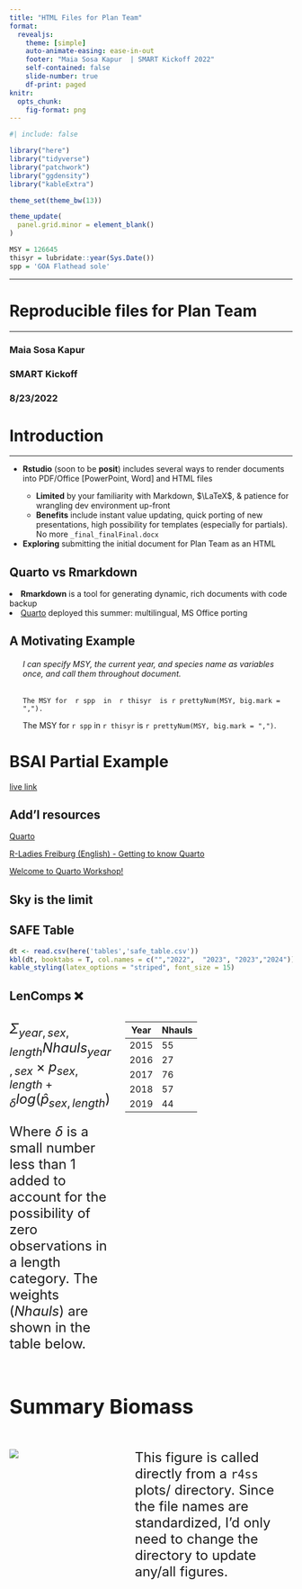 ```yaml
---
title: "HTML Files for Plan Team"
format: 
  revealjs:
    theme: [simple]
    auto-animate-easing: ease-in-out
    footer: "Maia Sosa Kapur  | SMART Kickoff 2022"
    self-contained: false
    slide-number: true
    df-print: paged
knitr:
  opts_chunk: 
    fig-format: png
---
```


```r
#| include: false

library("here")
library("tidyverse") 
library("patchwork")
library("ggdensity")
library("kableExtra")

theme_set(theme_bw(13)) 

theme_update(
  panel.grid.minor = element_blank()
)

MSY = 126645
thisyr = lubridate::year(Sys.Date())
spp = 'GOA Flathead sole'
```

------------------------------------------------------------------------

<h1>**Reproducible files for Plan Team**</h1>

<hr>

<h3>Maia Sosa Kapur</h3>

<h3>SMART Kickoff</h3>

<h3>8/23/2022</h3>

::: footer
:::

# Introduction

------------------------------------------------------------------------

<ul>

<li>**Rstudio** (soon to be **posit**) includes several ways to render documents into PDF/Office \[PowerPoint, Word\] and HTML files</li>

<ul>

::: fragment
<li>**Limited** by your familiarity with Markdown, $\LaTeX$, & patience for wrangling dev environment up-front</li>
:::

::: fragment
<li>**Benefits** include instant value updating, quick porting of new presentations, high possibility for templates (especially for partials). No more `_final_finalFinal.docx`</li>
:::

</ul>

::: fragment
<li>**Exploring** submitting the initial document for Plan Team as an HTML</li>
:::

</ul>

## Quarto vs Rmarkdown

::: fragment
<li>**Rmarkdown** is a tool for generating dynamic, rich documents with code backup</li>
:::

</ul>

::: fragment
<li>[Quarto](https://quarto.org/) deployed this summer: multilingual, MS Office porting</li>
:::

</ul>

## A Motivating Example

<ul>

::: fragment
<h6>I can specify MSY, the current year, and species name as variables once, and call them throughout document.</h6>
:::

</ul>

<ul>

::: fragment
`The MSY for  r spp  in  r thisyr  is r prettyNum(MSY, big.mark = ",").`
:::

::: fragment
The MSY for `r spp` in `r thisyr` is `r prettyNum(MSY, big.mark = ",")`.
:::

</ul>

# BSAI Partial Example

[live link](https://mkapur-noaa.github.io/bsai-fhs-2022/2022_BSAI_FHS_draft.html)

## Add'l resources

[Quarto](https://quarto.org/)

[R-Ladies Freiburg (English) - Getting to know Quarto](https://www.youtube.com/watch?v=shVSmYna3GM)

[Welcome to Quarto Workshop!](https://www.youtube.com/watch?v=yvi5uXQMvu4)

## Sky is the limit

::: panel-tabset
## SAFE Table

```r
dt <- read.csv(here('tables','safe_table.csv')) 
kbl(dt, booktabs = T, col.names = c("","2022",  "2023", "2023","2024")) %>%
kable_styling(latex_options = "striped", font_size = 15)
```

## LenComps ❌

::: columns
::: {.column width="40%"}
<font size = "5"> $\Sigma_{year,sex,length}Nhauls_{year,sex}\times p_{sex,length+\delta}log(\hat p_{sex, length})$

Where $\delta$ is a small number less than 1 added to account for the possibility of zero observations in a length category. The weights ($Nhauls$) are shown in the table below.
:::

::: {.column width="60%"}
| Year | Nhauls |
|------|--------|
| 2015 | 55     |
| 2016 | 27     |
| 2017 | 76     |
| 2018 | 57     |
| 2019 | 44     |
:::
:::

## Summary Biomass

::: columns
::: {.column width="40%"}
![](C:/Users/maia.kapur/Work/assessments/2022/bsai-fhs-2022/2020_files/model_runs/run06_francis_tuning/plots/ts4_summary_biomass_mt.png)
:::

::: {.column width="60%"}
This figure is called directly from a `r4ss` plots/ directory. Since the file names are standardized, I'd only need to change the directory to update any/all figures.
:::
:::
:::
